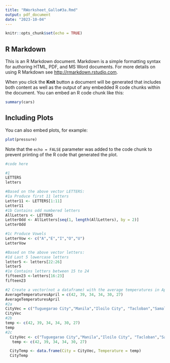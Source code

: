 ```yaml
---
title: "RWorksheet_Gallo#3a.Rmd"
output: pdf_document
date: "2023-10-04"
---
```


```r
knitr::opts_chunk$set(echo = TRUE)
```

## R Markdown

This is an R Markdown document. Markdown is a simple formatting syntax for authoring HTML, PDF, and MS Word documents. For more details on using R Markdown see <http://rmarkdown.rstudio.com>.

When you click the **Knit** button a document will be generated that includes both content as well as the output of any embedded R code chunks within the document. You can embed an R code chunk like this:

```r
summary(cars)
```

## Including Plots

You can also embed plots, for example:

```r
plot(pressure)
```

Note that the `echo = FALSE` parameter was added to the code chunk to prevent printing of the R code that generated the plot.

```r
#code here

#1 
LETTERS
letters

#Based on the above vector LETTERS:
#1a Produce first 11 letters
Letter11 <- LETTERS[1:11]
Letter11
#1b Contains odd numbered letters
AllLetters <- LETTERS
LetterOdd <- AllLetters[seq(1, length(AllLetters), by = 2)]
LetterOdd

#1c Produce Vowels
LetterVow <- c("A","E","I","O","U")
LetterVow

#Based on the above vector letters:
#1d Last 5 lowercase letters
letter5 <- letters[22:26]
letter5
#1e Contains letters between 15 to 24
fifteen23 <-letters[16:23]
fifteen23

#2 Create a vector(not a dataframe) with the average temperatures in April for Tuguegarao City, Manila, Iloilo City, Tacloban, Samal Island, and Davao City. The average temperatures in Celcius are 42, 39, 34, 34, 30, and 27 degrees.
AverageTemperaturesApril = c(42, 39, 34, 34, 30, 27)
AverageTemperaturesApril
#2a 
CityVec = c("Tuguegarao City","Manila","Iloilo City", "Tacloban","Samal Island","Davao City")
CityVec
#2b
temp <- c(42, 39, 34, 34, 30, 27)
temp
#2c 
  CityVec <- c("Tuguegarao City","Manila","Iloilo City", "Tacloban","Samal Island","Davao City")
   temp <- c(42, 39, 34, 34, 30, 27)

  CityTemp <- data.frame(City = CityVec, Temperature = temp)
  CityTemp
   
  
  
```